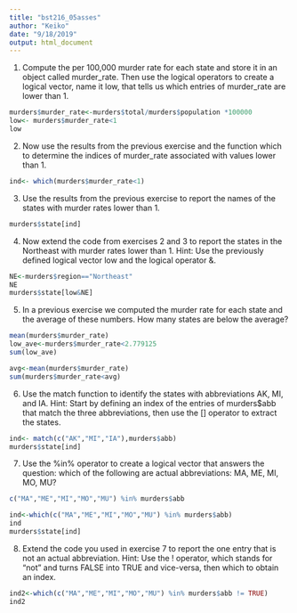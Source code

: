 ---
title: "bst216_05asses"
author: "Keiko"
date: "9/18/2019"
output: html_document
---
1. Compute the per 100,000 murder rate for each state and store it in an object called murder_rate. Then use the logical operators to create a logical vector, name it low, that tells us which entries of murder_rate are lower than 1.
```{r}
murders$murder_rate<-murders$total/murders$population *100000
low<- murders$murder_rate<1 
low
```

2. Now use the results from the previous exercise and the function which to determine the indices of murder_rate associated with values lower than 1.
```{r}
ind<- which(murders$murder_rate<1) 
```


3. Use the results from the previous exercise to report the names of the states with murder rates lower than 1.
```{r}
murders$state[ind]
```

4. Now extend the code from exercises 2 and 3 to report the states in the Northeast with murder rates lower than 1. Hint: Use the previously defined logical vector low and the logical operator &.
```{r}
NE<-murders$region=="Northeast"
NE
murders$state[low&NE]
```

5. In a previous exercise we computed the murder rate for each state and the average of these numbers. How many states are below the average?
```{r}
mean(murders$murder_rate)
low_ave<-murders$murder_rate<2.779125
sum(low_ave)
```

```{r}
avg<-mean(murders$murder_rate)
sum(murders$murder_rate<avg)
```

6. Use the match function to identify the states with abbreviations AK, MI, and IA. Hint: Start by defining an index of the entries of murders$abb that match the three abbreviations, then use the [] operator to extract the states.
```{r}
ind<- match(c("AK","MI","IA"),murders$abb)
murders$state[ind]
```

7. Use the %in% operator to create a logical vector that answers the question: which of the following are actual abbreviations: MA, ME, MI, MO, MU?
```{r}
c("MA","ME","MI","MO","MU") %in% murders$abb 
```
```{r}
ind<-which(c("MA","ME","MI","MO","MU") %in% murders$abb) 
ind
murders$state[ind]
```

8. Extend the code you used in exercise 7 to report the one entry that is not an actual abbreviation. Hint: Use the ! operator, which stands for “not” and turns FALSE into TRUE and vice-versa, then which to obtain an index.
```{r}
ind2<-which(c("MA","ME","MI","MO","MU") %in% murders$abb != TRUE)
ind2
```